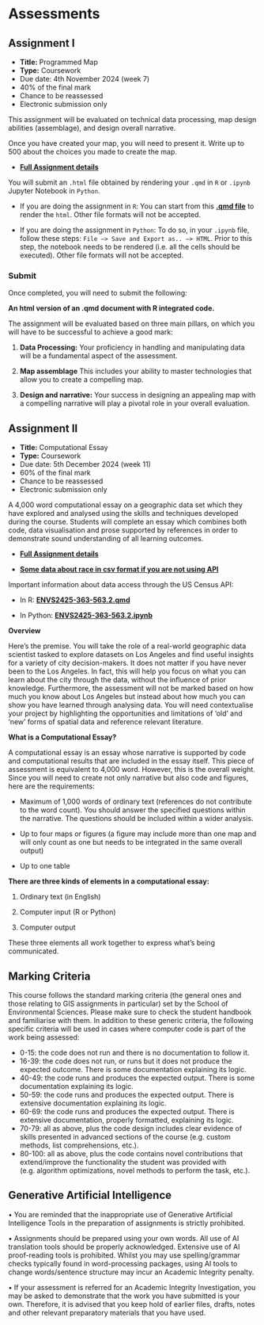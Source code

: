 # Assessments {.unnumbered}

## Assignment I

-   **Title:** Programmed Map
-   **Type:** Coursework
-   Due date: 4th November 2024 (week 7)
-   40% of the final mark
-   Chance to be reassessed
-   Electronic submission only

This assignment will be evaluated on technical data processing, map design abilities (assemblage), and design overall narrative.

Once you have created your map, you will need to present it. Write up to 500 about the choices you made to create the map.

-   [**Full Assignment details**](https://theuniversityofliverpool-my.sharepoint.com/:b:/g/personal/pietrost_liverpool_ac_uk/EVtY1PO8LRJCncXtmiq4lAMBC6in9db94tZ0Cepzheoepg?e=UtyoVC)

You will submit an `.html` file obtained by rendering your `.qmd` in `R` or `.ipynb` Jupyter Notebook in `Python`.

-   If you are doing the assignment in `R`: You can start from this [**.qmd file**](https://theuniversityofliverpool-my.sharepoint.com/:u:/g/personal/pietrost_liverpool_ac_uk/EfRYCY5AuLNEsmEtT5lBbKgBF2Q5gTcYvRia13gLdzlNLA?e=fNzdf3) to render the `html`. Other file formats will not be accepted.

-   If you are doing the assignment in `Python`: To do so, in your `.ipynb` file, follow these steps: `File –> Save and Export as.. –> HTML`. Prior to this step, the notebook needs to be rendered (i.e. all the cells should be executed). Other file formats will not be accepted.

### Submit

Once completed, you will need to submit the following:

**An html version of an .qmd document with R integrated code.**

The assignment will be evaluated based on three main pillars, on which you will have to be successful to achieve a good mark:

1.  **Data Processing:** Your proficiency in handling and manipulating data will be a fundamental aspect of the assessment.

2.  **Map assemblage** This includes your ability to master technologies that allow you to create a compelling map.

3.  **Design and narrative:** Your success in designing an appealing map with a compelling narrative will play a pivotal role in your overall evaluation.

## Assignment II

-   **Title:** Computational Essay
-   **Type:** Coursework
-   Due date: 5th December 2024 (week 11)
-   60% of the final mark
-   Chance to be reassessed
-   Electronic submission only

A 4,000 word computational essay on a geographic data set which they have explored and analysed using the skills and techniques developed during the course. Students will complete an essay which combines both code, data visualisation and prose supported by references in order to demonstrate sound understanding of all learning outcomes.

-   [**Full Assignment details**](https://theuniversityofliverpool-my.sharepoint.com/:w:/g/personal/carmenca_liverpool_ac_uk/EXsp83AVjG1HqogSyZpYvRcBnwTWamCC10QEl01iwTi0mQ?e=BlgsfY)

-   [**Some data about race in csv format if you are not using API**](https://github.com/pietrostefani/gds/blob/main/data/ACS_2018_2022_vars.csv)

Important information about data access through the US Census API:

-   In R: [**ENVS2425-363-563.2.qmd**](https://theuniversityofliverpool-my.sharepoint.com/:u:/g/personal/carmenca_liverpool_ac_uk/ETBb5eer5kFNq8W46FLWvFsBNvyoCWHraduJ1ZWeF2IZow?e=GrpAfh)

-   In Python: [**ENVS2425-363-563.2.ipynb**](https://theuniversityofliverpool-my.sharepoint.com/:u:/g/personal/carmenca_liverpool_ac_uk/ETl3Moyyr0tMocE6sHhoh9oBj2B3BSajfX_p_vYX43gEyw?e=5T92CN)

**Overview**

Here’s the premise. You will take the role of a real-world geographic data scientist tasked to explore datasets on Los Angeles and find useful insights for a variety of city decision-makers. It does not matter if you have never been to the Los Angeles. In fact, this will help you focus on what you can learn about the city through the data, without the influence of prior knowledge. Furthermore, the assessment will not be marked based on how much you know about Los Angeles but instead about how much you can show you have learned through analysing data. You will need contextualise your project by highlighting the opportunities and limitations of ‘old’ and ‘new’ forms of spatial data and reference relevant literature.

**What is a Computational Essay?**

A computational essay is an essay whose narrative is supported by code and computational results that are included in the essay itself. This piece of assessment is equivalent to 4,000 word. However, this is the overall weight. Since you will need to create not only narrative but also code and figures, here are the requirements:

-   Maximum of 1,000 words of ordinary text (references do not contribute to the word count). You should answer the specified questions within the narrative. The questions should be included within a wider analysis.

-   Up to four maps or figures (a figure may include more than one map and will only count as one but needs to be integrated in the same overall output)

-   Up to one table

**There are three kinds of elements in a computational essay:**

1.  Ordinary text (in English)

2.  Computer input (R or Python)

3.  Computer output

These three elements all work together to express what's being communicated.

## Marking Criteria

This course follows the standard marking criteria (the general ones and those relating to GIS assignments in particular) set by the School of Environmental Sciences. Please make sure to check the student handbook and familiarise with them. In addition to these generic criteria, the following specific criteria will be used in cases where computer code is part of the work being assessed:

-   0-15: the code does not run and there is no documentation to follow it.
-   16-39: the code does not run, or runs but it does not produce the expected outcome. There is some documentation explaining its logic.
-   40-49: the code runs and produces the expected output. There is some documentation explaining its logic.
-   50-59: the code runs and produces the expected output. There is extensive documentation explaining its logic.
-   60-69: the code runs and produces the expected output. There is extensive documentation, properly formatted, explaining its logic.
-   70-79: all as above, plus the code design includes clear evidence of skills presented in advanced sections of the course (e.g. custom methods, list comprehensions, etc.).
-   80-100: all as above, plus the code contains novel contributions that extend/improve the functionality the student was provided with (e.g. algorithm optimizations, novel methods to perform the task, etc.).

## Generative Artificial Intelligence

• You are reminded that the inappropriate use of Generative Artificial Intelligence Tools in the preparation of assignments is strictly prohibited.

• Assignments should be prepared using your own words. All use of AI translation tools should be properly acknowledged. Extensive use of AI proof-reading tools is prohibited. Whilst you may use spelling/grammar checks typically found in word-processing packages, using AI tools to change words/sentence structure may incur an Academic Integrity penalty.

• If your assessment is referred for an Academic Integrity Investigation, you may be asked to demonstrate that the work you have submitted is your own. Therefore, it is advised that you keep hold of earlier files, drafts, notes and other relevant preparatory materials that you have used.
